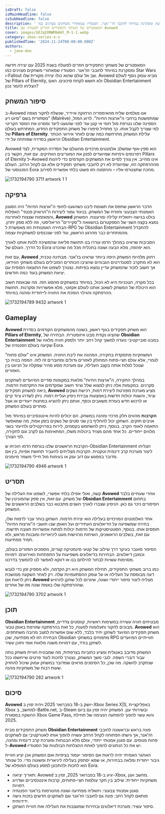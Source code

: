 ```yaml
---
isDraft: false
isMainHeadline: false
isSubHeadline: false
description: ' המאסטרים של משחקי התפקידים חוזרים לפעולה בשנת 2025 עם יצירה חדשה ומסקרנת במיוחד לחובבי הז''אנר. הסטודיו שמאחורי משחקים מצוינים כמו Star Wars'
title: המאסטרים של משחקי התפקידים חוזרים לפנטזיה עם Avowed
cover: images/GEJqIONWMAAHl_M-1-1.webp
category: xbox-series-x-s
publishedTime: '2024-11-24T00:00:00.000Z'
authors:
  - jane-doe
---
```


המאסטרים של משחקי התפקידים חוזרים לפעולה בשנת 2025 עם יצירה חדשה ומסקרנת במיוחד לחובבי הז'אנר. הסטודיו שמאחורי משחקים מצוינים כמו Star Wars ו-Fallout שב אל עולם שהוא כולו יצירה מקורית שלו. Avowed מביא עומק נוסף לעולם של Pillars of Eternity, ולא חושש לקחת סיכונים. האם Obsidian Entertainment הצליחו להמר נכון?

## סיפור המשחק

ב-Avowed אנו מגלמים שליח מהאימפריה הרחוקה איידיר, שנשלח לחקור מגפה מסתורית בשם "סיוט רע" (Malrêve) שמתפשטת ברחבי ה"ארצות החיות". לרוע המזל, הספינה שלנו נטרפת מול חופי אי קטן עוד לפני שהגענו ליעד ומסרנו את המסר הקריטי למי שצריך לקבל אותו. כך מתחיל סיפורו של משחק התפקידים החדש, המתרחש בעולם של **Pillars of Eternity**. עלילת המשחק מתרחשת כמה שנים לאחר אירועי הכותר הראשון בסדרה שפותחה על ידי Obsidian Entertainment.

Avowed הוא ספין-אוף שמשלב אלמנטים מרכזיים מהעולם של הסדרה המקורית, לצד רפרנסים ורמיזות שמיועדים לפנק את המעריצים הוותיקים. עם זאת, הקשר בין Pillars of Eternity ל-Avowed אינו מחייב. אין צורך לסיים את המשחקים הקודמים כדי ליהנות מההרפתקה הזו, שמיועדת לא רק לחובבי משחקי תפקידים אלא גם לקהל הרחב. העולם הפנטסטי של Eora מחכה שתצטרפו אליו – וההזמנה הזו פשוט בלתי אפשרית לסירוב.

![1732194790 3711 artwork 1 1](images/1732194790-3711-artwork-1-1.webp)

## גרפיקה

הדבר הראשון שתפס את תשומת ליבנו כשהגענו לחופי ה"ארצות החיות" היה הסגנון האמנותי הצבעוני והזורח של המשחק. בניגוד גמור ליצירות ה"הרואיק פנטזי" האפלות והמוגזמות שצצות לאחרונה, **Avowed** בולט בגישה ויזואלית קלילה ומרעננת. המשחק נמצא בקצה השני של הספקטרום בהשוואה ל"סקיירים" הריאליסטי, וזה ללא ספק יתרון. הבחירה האמנותית הזו מאפשרת ל-RPG של Obsidian Entertainment להתבדל מהמתחרים כבר מהרגע הראשון, עוד לפני שנכנסים למשחקיות עצמה.

הסביבות שראינו במהלך הדמו עוררו בנו תחושת פליאה שהמשיכה ללוות אותנו לאורך כל הדרך. העולם של Eora הוא יפהפה, מלא הבעה ושונה בתכלית מכל מה שהכרנו.

עם זאת, **Avowed** רחוק מלהיות המשחק היפה ביותר שראינו בז'אנר. מבחינה טכנית, הוא לא מתקרב לסטנדרטים הגבוהים שהציבו הכותרים המובילים בעולם משחקי הווידאו, אך חשוב לזכור שהמשחק עדיין נמצא בפיתוח. נצטרך לשפוט את התוצאה הסופית עם יציאת המשחק בעוד כמה חודשים.

בכל מקרה, הטכניות היא לא הכול, במיוחד במשחקים מהסוג הזה. מה שבאמת חשוב הוא היכולת של המשחק לשאוב אותנו לעולם אקזוטי, מלא אפשרויות וסקרנות. תחושת ההרפתקה והגילוי הופכת את החוויה לייחודית ומהנה במיוחד.

![1732194789 9432 artwork 1](images/1732194789-9432-artwork-1.webp)

## Gameplay

**Avowed** הוא משחק תפקידים בגוף ראשון, בשונה מהמשחקים הקודמים בסדרת **Pillars of Eternity**, שהציגו נקודת מבט איזומטרית. הבחירה של **Obsidian Entertainment** במבט סובייקטיבי נועדה למשוך קהל רחב יותר ולספק חוויה מלאה של שקיעה בעולם הפנטזיה של Eora.

המשחקיות מתמקדת בחקירה, המהווה את ליבת החוויה. המשחק אינו "עולם פתוח" לגמרי, אלא עולם חצי-פתוח המחולק לאזורים גדולים ומחוברים זה לזה. המפה בנויה כך שנוכל לגלות אותה בקצב העלילה, עם מערכת מסע מהיר שמקלה על הניווט בין האזורים.

במהלך החקירה, ה"ארצות החיות" מלאות במקומות סודיים המיועדים לשחקנים סקרנים. במקומות אלה ניתן למצוא שלל וציוד חשוב שמקדמים את התקדמות הדמות. כיאה למשחק תפקידים, **Avowed** מציע מערכת מפורטת ליצירת דמות, רכישת נשקים וציוד, והשגת יכולות חדשות באמצעות צבירת ניסיון ועליית רמות. ניתן לשדרג ציוד קיים או לרכוש חדש בעזרת משאבים וכסף, אותם ניתן להוציא במחנות ייעודיים או אצל סוחרים בעולם המשחק.

**הקרבות** מהווים חלק מרכזי ומהנה במשחק. הם יכולים להיות אינטנסיביים במיוחד מול אויבים חזקים. השחקן יכול להחליף בין שני סטים של נשקים בזמן אמת, מה שמאפשר התאמה לאופי הקרב. בנוסף, ניתן להשתמש בקסמים, לירות בפרויקטילים ולהיעזר בשני מלווים ייחודיים. כל אחד מהם מצויד ביכולות משלו, המתאימות גם לקרב וגם לחקירה, לפי הצורך.

הקרבות הראשונים שלנו בגרסת הדמו הוכיחו ש-Obsidian Entertainment הצליחו ליצור מערכת קרב דינמית וטקטית. הקרבות מצליחים להעביר תחושת אפיות, בין אם מדובר במפגש עם דוב ענק או בעימות מול חיילי משמר מיומנים.

![1732194790 4946 artwork 1](images/1732194790-4946-artwork-1.webp)

## תסריט

קשה, ואולי אפילו בלתי אפשרי, לשפוט את העלילה של **Avowed** אחרי שעתיים בלבד של משחק. עם זאת, אין ספק שהמוניטין של **Obsidian Entertainment** בתחום הסיפורים ניכר גם כאן. הניסיון שצברו לאורך השנים מתבטא כבר בשלבים הראשונים של המשחק.

אחד האלמנטים המרכזיים בעלילה הוא יצירת הדמות. השחקן בוחר עבר לדמות שלו, בחירה שמשפיעה על הדיאלוגים העתידיים ועל האופן שבו תושבי ה"ארצות החיות" תופסים אותו. בנוסף, הסטטיסטיקות של הדמות יכולות לפתוח אפשרויות תגובה חדשות. עם זאת, בשלבים הראשונים, השיחות מרגישות מעט ליניאריות ומובנות מראש, ולא תמיד מפתיעות.

הסיפור מועבר בעיקר דרך שילוב של קטעי סינמטיקה קצרים, מסמכים הפזורים בעולם, וכמובן דיאלוגים. הבחירות בדיאלוגים משפיעות על התפתחות האירועים: דמויות מסוימות עשויות לבחור להילחם בנו או דווקא לאפשר לנו להמשיך בדרכנו.

כמו ברוב משחקי התפקידים, תחילת המשחק היא רק הקדמה, ולא מספיק זמן כדי לגבש דעה מבוססת על העלילה או על עומק ההסתעפויות שלה. רק לאחר השקעה ממושכת ניתן לראות אם **Avowed** מצליח ליצור סיפור ייחודי ושונה, שיגרום לכל שחקן להרגיש שההרפתקה שלו באמת שונה מזו של אחרים.

![1732194790 3702 artwork 1](images/1732194790-3702-artwork-1.webp)

## תוכן

**Obsidian Entertainment** מבטיחים חוויה עשירה במשימות ראשיות, קווסטים צדדיים, מבוכים לחקור ותעלומות לפענח, כל זאת בהרפתקה שזורמת באופן טבעי. **Avowed** הוא משחק תפקידים המיועד לשחקן יחיד בלבד, ללא שום אפשרות למצב מרובה משתתפים. הבחירה הזו לא מפתיעה, שכן Obsidian מתמחים במשחקי RPG חווייתיים המיועדים לשחקן בודד, עם דמויות משנה מלאות אופי ותוכן עשיר.

המשחק מדובב באנגלית ומציע כתוביות בצרפתית, מה שמבטיח חוויית משחק נוחה עבור דוברי השפה. לגבי משך המשחק, נצטרך לחכות לעוד פרטים שייחשפו ככל שנתקרב להשקה. מה שכן, כל הסימנים מראים שמדובר במשחק עמוק שיכול להחזיק שעות רבות של משחקיות מהנה.

![1732194790 282 artwork 1](images/1732194790-282-artwork-1.webp)

## סיכום

**Avowed** יושק ב-18 בפברואר 2025 ויהיה זמין ב-Xbox Series X|S, באפליקציית Xbox למחשב, ב-Battle.net, ב-Steam ובשירותי ענן. המשחק יהיה זמין גם ביום ההשקה במסגרת Xbox Game Pass, והוא עשוי להפוך להפתעה הנעימה של תחילת 2025.

משחק התפקידים מבית **Obsidian Entertainment** פונה בראש ובראשונה לחובבי הז'אנר, אך גישתו הפתוחה לקהל הרחב עשויה להפוך אותו לאטרקטיבי גם לשחקנים פחות מנוסים. עם סגנון אמנותי ייחודי, עולם מלא הבטחות ומערכת קרב דינמית ומהנה, ל-**Avowed** יש את כל הנתונים להפוך לאחת ההצלחות הבולטות של הסטודיו.

האתגר האמיתי יהיה לראות אם הסיפור יעמוד בציפיות ואם המשחק אכן יציע חוויית גיבור ייחודית ומלאה בבחירות, או שמא יסתפק בעלילה ליניארית ופשוטה מדי. כל שנותר הוא לחכות ולהתכונן למסע בעולם המופלא של Eora.

- תאריך יציאה: Avowed יגיע ב-18 בפברואר 2025, זמין ב-Xbox, מחשב וענן.
- משחקיות ייחודית: שילוב בין חקר עולמות חצי-פתוחים, קרבות אינטנסיביים ושדרוג דמויות.
- סגנון אמנותי צבעוני: ויזואליה מפתיעה ושונה מהנורמות בז'אנר הפנטזיה.
- מותאם לקהל רחב: פונה גם לחובבי הז'אנר וגם לשחקנים חדשים בזכות גישה ידידותית.
- סיפור עשיר: מערכת דיאלוגים ובחירות שמעצבות את העלילה ואת חוויית השחקן.
